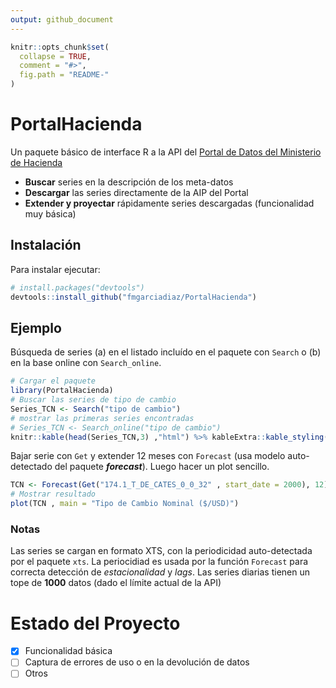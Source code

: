 ```yaml
---
output: github_document
---
```


<!-- README.md is generated from README.Rmd. Please edit that file -->

```r
knitr::opts_chunk$set(
  collapse = TRUE,
  comment = "#>",
  fig.path = "README-"
)
```

# PortalHacienda

Un paquete básico de interface R a la API del [Portal de Datos del Ministerio de Hacienda](https://www.minhacienda.gob.ar/datos/)

- **Buscar** series en la descripción de los meta-datos
- **Descargar** las series directamente de la AIP del Portal
- **Extender y proyectar** rápidamente series descargadas (funcionalidad muy básica) 


## Instalación

Para instalar ejecutar:

```r
# install.packages("devtools")
devtools::install_github("fmgarciadiaz/PortalHacienda")
```

## Ejemplo

Búsqueda de series (a) en el listado incluído en el paquete con `Search` o (b) en la base online con 
`Search_online`.

```r
# Cargar el paquete
library(PortalHacienda)
# Buscar las series de tipo de cambio
Series_TCN <- Search("tipo de cambio")         
# mostrar las primeras series encontradas
# Series_TCN <- Search_online("tipo de cambio")         
knitr::kable(head(Series_TCN,3) ,"html") %>% kableExtra::kable_styling(font_size = 7)    
```

Bajar serie con `Get` y extender 12 meses con `Forecast` (usa modelo auto-detectado del paquete ***forecast***). Luego hacer un plot sencillo.


```r

TCN <- Forecast(Get("174.1_T_DE_CATES_0_0_32" , start_date = 2000), 12)       
# Mostrar resultado
plot(TCN , main = "Tipo de Cambio Nominal ($/USD)")
```

### Notas
Las series se cargan en formato XTS, con la periodicidad auto-detectada por el paquete `xts`.
La periocidiad es usada por la función `Forecast` para correcta detección de *estacionalidad* y *lags*.
Las series diarias tienen un tope de **1000** datos (dado el límite actual de la API)

# Estado del Proyecto

- [x] Funcionalidad básica
- [ ] Captura de errores de uso o en la devolución de datos
- [ ] Otros
